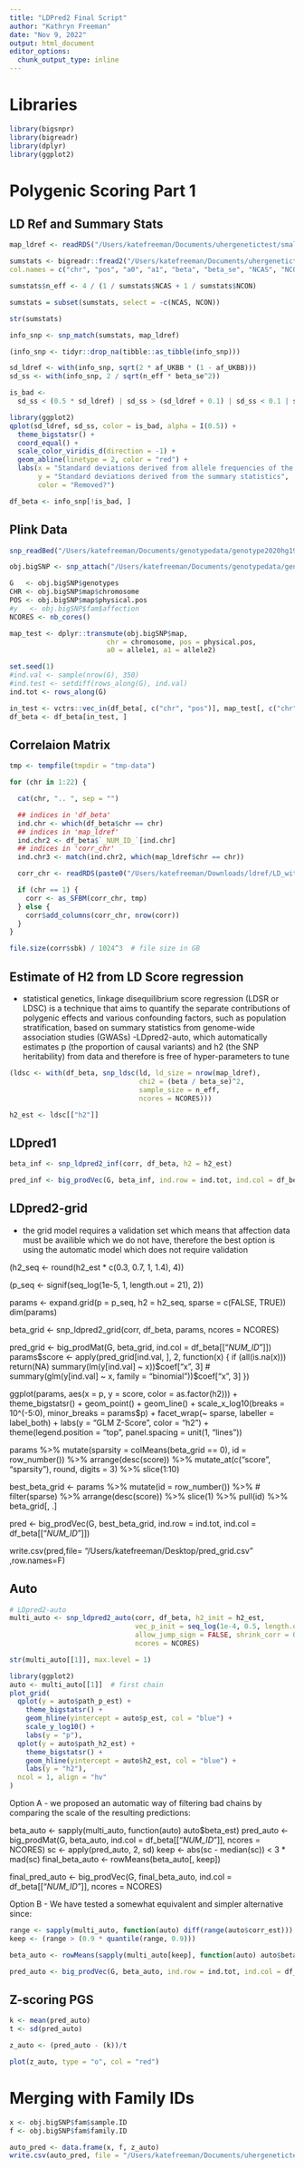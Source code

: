 ```yaml
---
title: "LDPred2 Final Script"
author: "Kathryn Freeman"
date: "Nov 9, 2022"
output: html_document
editor_options: 
  chunk_output_type: inline
---
```


# Libraries
```r
library(bigsnpr)
library(bigreadr)
library(dplyr)
library(ggplot2)
```

# Polygenic Scoring Part 1
## LD Ref and Summary Stats
```r
map_ldref <- readRDS("/Users/katefreeman/Documents/uhergenetictest/small/map.rds")
```

```r
sumstats <- bigreadr::fread2("/Users/katefreeman/Documents/uhergenetictest/small/pgc-bip2021-all.vcf.tsv.gz", na.strings = "NULL", select = c("#CHROM","POS", "A1", "A2","BETA", "SE", "NCAS", "NCON"),  
col.names = c("chr", "pos", "a0", "a1", "beta", "beta_se", "NCAS", "NCON"))

sumstats$n_eff <- 4 / (1 / sumstats$NCAS + 1 / sumstats$NCON)

sumstats = subset(sumstats, select = -c(NCAS, NCON))

str(sumstats)
```

```r
info_snp <- snp_match(sumstats, map_ldref)
```

```r
(info_snp <- tidyr::drop_na(tibble::as_tibble(info_snp)))
```

```r
sd_ldref <- with(info_snp, sqrt(2 * af_UKBB * (1 - af_UKBB)))
sd_ss <- with(info_snp, 2 / sqrt(n_eff * beta_se^2))
```

```r
is_bad <-
  sd_ss < (0.5 * sd_ldref) | sd_ss > (sd_ldref + 0.1) | sd_ss < 0.1 | sd_ldref < 0.05
```

```r
library(ggplot2)
qplot(sd_ldref, sd_ss, color = is_bad, alpha = I(0.5)) +
  theme_bigstatsr() +
  coord_equal() +
  scale_color_viridis_d(direction = -1) +
  geom_abline(linetype = 2, color = "red") +
  labs(x = "Standard deviations derived from allele frequencies of the LD reference",
       y = "Standard deviations derived from the summary statistics",
       color = "Removed?")
```

```r
df_beta <- info_snp[!is_bad, ]
```


## Plink Data 
```r
snp_readBed("/Users/katefreeman/Documents/genotypedata/genotype2020hg19/forbow20hg19_QC.bed")
```

```r
obj.bigSNP <- snp_attach("/Users/katefreeman/Documents/genotypedata/genotype2020hg19/forbow20hg19_QC.rds")

G   <- obj.bigSNP$genotypes
CHR <- obj.bigSNP$map$chromosome
POS <- obj.bigSNP$map$physical.pos
#y   <- obj.bigSNP$fam$affection
NCORES <- nb_cores()

map_test <- dplyr::transmute(obj.bigSNP$map,
                        chr = chromosome, pos = physical.pos,
                        a0 = allele1, a1 = allele2)
```

```r
set.seed(1)
#ind.val <- sample(nrow(G), 350)
#ind.test <- setdiff(rows_along(G), ind.val)
ind.tot <- rows_along(G)
```

```r
in_test <- vctrs::vec_in(df_beta[, c("chr", "pos")], map_test[, c("chr", "pos")])
df_beta <- df_beta[in_test, ]
```


## Correlaion Matrix
```r
tmp <- tempfile(tmpdir = "tmp-data")

for (chr in 1:22) {

  cat(chr, ".. ", sep = "")

  ## indices in 'df_beta'
  ind.chr <- which(df_beta$chr == chr)
  ## indices in 'map_ldref'
  ind.chr2 <- df_beta$`_NUM_ID_`[ind.chr]
  ## indices in 'corr_chr'
  ind.chr3 <- match(ind.chr2, which(map_ldref$chr == chr))

  corr_chr <- readRDS(paste0("/Users/katefreeman/Downloads/ldref/LD_with_blocks_chr", chr, ".rds"))[ind.chr3, ind.chr3]

  if (chr == 1) {
    corr <- as_SFBM(corr_chr, tmp)
  } else {
    corr$add_columns(corr_chr, nrow(corr))
  }
}
```
```r
file.size(corr$sbk) / 1024^3  # file size in GB
```


## Estimate of H2 from LD Score regression
- statistical genetics, linkage disequilibrium score regression (LDSR or LDSC) is a technique that aims to quantify the separate contributions of polygenic effects and various confounding factors, such as population stratification, based on summary statistics from genome-wide association studies (GWASs)
-LDpred2-auto, which automatically estimates p (the proportion of causal variants) and h2 (the SNP heritability) from data and therefore is free of hyper-parameters to tune 

```r
(ldsc <- with(df_beta, snp_ldsc(ld, ld_size = nrow(map_ldref),
                                chi2 = (beta / beta_se)^2,
                                sample_size = n_eff,
                                ncores = NCORES)))
```

```r
h2_est <- ldsc[["h2"]]
```

## LDpred1

```r
beta_inf <- snp_ldpred2_inf(corr, df_beta, h2 = h2_est)

pred_inf <- big_prodVec(G, beta_inf, ind.row = ind.tot, ind.col = df_beta[["_NUM_ID_"]])
```

## LDpred2-grid

- the grid model requires a validation set which means that affection data must be availible which we do not have, therefore the best option is using the automatic model which does not require validation

(h2_seq <- round(h2_est * c(0.3, 0.7, 1, 1.4), 4))

(p_seq <- signif(seq_log(1e-5, 1, length.out = 21), 2))

params <- expand.grid(p = p_seq, h2 = h2_seq, sparse = c(FALSE, TRUE))
dim(params)

beta_grid <- snp_ldpred2_grid(corr, df_beta, params, ncores = NCORES)


pred_grid <- big_prodMat(G, beta_grid, ind.col = df_beta[["_NUM_ID_"]])
params$score <- apply(pred_grid[ind.val, ], 2, function(x) {
  if (all(is.na(x))) return(NA)
  summary(lm(y[ind.val] ~ x))$coef["x", 3]
  # summary(glm(y[ind.val] ~ x, family = "binomial"))$coef["x", 3]
})



ggplot(params, aes(x = p, y = score, color = as.factor(h2))) +
  theme_bigstatsr() +
  geom_point() +
  geom_line() +
  scale_x_log10(breaks = 10^(-5:0), minor_breaks = params$p) +
  facet_wrap(~ sparse, labeller = label_both) +
  labs(y = "GLM Z-Score", color = "h2") +
  theme(legend.position = "top", panel.spacing = unit(1, "lines"))



params %>%
    mutate(sparsity = colMeans(beta_grid == 0), id = row_number()) %>%
  arrange(desc(score)) %>%
  mutate_at(c("score", "sparsity"), round, digits = 3) %>%
  slice(1:10)



best_beta_grid <- params %>%
  mutate(id = row_number()) %>%
  # filter(sparse) %>% 
  arrange(desc(score)) %>%
  slice(1) %>%
  pull(id) %>%
  beta_grid[, .]



pred <- big_prodVec(G, best_beta_grid, ind.row = ind.tot,
               ind.col = df_beta[["_NUM_ID_"]])



write.csv(pred,file= "/Users/katefreeman/Desktop/pred_grid.csv" ,row.names=F)


## Auto

```r
# LDpred2-auto
multi_auto <- snp_ldpred2_auto(corr, df_beta, h2_init = h2_est,
                               vec_p_init = seq_log(1e-4, 0.5, length.out = 30),
                               allow_jump_sign = FALSE, shrink_corr = 0.95,
                               ncores = NCORES)
```

```r
str(multi_auto[[1]], max.level = 1)
```

```r
library(ggplot2)
auto <- multi_auto[[1]]  # first chain
plot_grid(
  qplot(y = auto$path_p_est) +
    theme_bigstatsr() +
    geom_hline(yintercept = auto$p_est, col = "blue") +
    scale_y_log10() +
    labs(y = "p"),
  qplot(y = auto$path_h2_est) +
    theme_bigstatsr() +
    geom_hline(yintercept = auto$h2_est, col = "blue") +
    labs(y = "h2"),
  ncol = 1, align = "hv"
)
```

Option A - we proposed an automatic way of filtering bad chains by comparing the scale of the resulting predictions:

beta_auto <- sapply(multi_auto, function(auto) auto$beta_est)
pred_auto <- big_prodMat(G, beta_auto, ind.col = df_beta[["_NUM_ID_"]],
                         ncores = NCORES)
sc <- apply(pred_auto, 2, sd)
keep <- abs(sc - median(sc)) < 3 * mad(sc)
final_beta_auto <- rowMeans(beta_auto[, keep])

final_pred_auto <- big_prodVec(G, final_beta_auto,
                               ind.col = df_beta[["_NUM_ID_"]],
                               ncores = NCORES)



Option B -  We have tested a somewhat equivalent and simpler alternative since:
```r
range <- sapply(multi_auto, function(auto) diff(range(auto$corr_est)))
keep <- (range > (0.9 * quantile(range, 0.9)))
```

```r
beta_auto <- rowMeans(sapply(multi_auto[keep], function(auto) auto$beta_est))

pred_auto <- big_prodVec(G, beta_auto, ind.row = ind.tot, ind.col = df_beta[["_NUM_ID_"]])
```

## Z-scoring PGS
```r
k <- mean(pred_auto)
t <- sd(pred_auto)
```

```r
z_auto <- (pred_auto - (k))/t
```

```r
plot(z_auto, type = "o", col = "red")
```
# Merging with Family IDs

```r
x <- obj.bigSNP$fam$sample.ID
f <- obj.bigSNP$fam$family.ID
```


```r
auto_pred <- data.frame(x, f, z_auto)
write.csv(auto_pred, file = "/Users/katefreeman/Documents/uhergenetictest/large/scores/auto_pred.csv")
```

